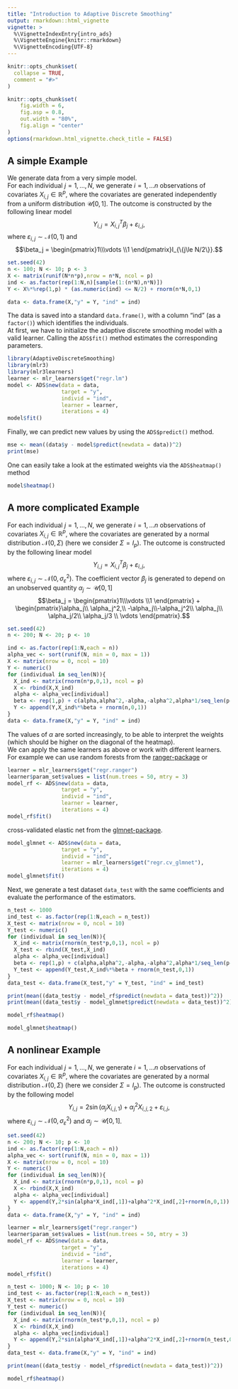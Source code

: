 ```yaml
---
title: "Introduction to Adaptive Discrete Smoothing"
output: rmarkdown::html_vignette
vignette: >
  %\VignetteIndexEntry{intro_ads}
  %\VignetteEngine{knitr::rmarkdown}
  %\VignetteEncoding{UTF-8}
---
```


```r
knitr::opts_chunk$set(
  collapse = TRUE,
  comment = "#>"
)

knitr::opts_chunk$set(
    fig.width = 6,
    fig.asp = 0.8,
    out.width = "80%",
    fig.align = "center"
)
options(rmarkdown.html_vignette.check_title = FALSE)
```

## A simple Example
We generate data from a very simple model.\
For each individual $j = 1,\dots, N$, we generate $i = 1,\dots n$ observations of covariates $X_{i,j} \in \mathbb{R}^p$, where the covariates are generated independently from a uniform distribution $\mathcal{U}[0,1]$.
The outcome is constructed by the following linear model
$$Y_{i,j} = X_{i,j}^T\beta_j +\varepsilon_{i,j},$$
where $\varepsilon_{i,j} \sim \mathcal{N}(0,1)$ and
$$\beta_j = 
\begin{pmatrix}1\\\vdots \\1 \end{pmatrix}I_{\{j\le N/2\}}.$$

```r
set.seed(42)
n <- 100; N <- 10; p <- 3
X <- matrix(runif(N*n*p),nrow = n*N, ncol = p)
ind <- as.factor(rep(1:N,n)[sample(1:(n*N),n*N)])
Y <- X%*%rep(1,p) * (as.numeric(ind) <= N/2) + rnorm(n*N,0,1)

data <- data.frame(X,"y" = Y, "ind" = ind)
```
The data is saved into a standard `data.frame()`, with a column "ind" (as a `factor()`) which identifies the individuals.\
At first, we have to initialize the adaptive discrete smoothing model with a valid learner. Calling the `ADS$fit()` method estimates the corresponding parameters.
```r
library(AdaptiveDiscreteSmoothing)
library(mlr3)
library(mlr3learners)
learner <- mlr_learners$get("regr.lm")
model <- ADS$new(data = data,
                 target = "y",
                 individ = "ind",
                 learner = learner,
                 iterations = 4)
model$fit()
```
Finally, we can predict new values by using the `ADS$predict()` method.
```r
mse <- mean((data$y - model$predict(newdata = data))^2)
print(mse)
```
One can easily take a look at the estimated weights via the `ADS$heatmap()` method
```r
model$heatmap()
```

## A more complicated Example

For each individual $j = 1,\dots, N$, we generate $i = 1,\dots n$ observations of covariates $X_{i,j} \in \mathbb{R}^p$, where the covariates are generated by a normal distribution $\mathcal{N}(0,\Sigma)$ (here we consider $\Sigma = I_p$).
The outcome is constructed by the following linear model
$$Y_{i,j} = X_{i,j}^T\beta_j +\varepsilon_{i,j},$$
where $\varepsilon_{i,j} \sim \mathcal{N}(0,\sigma_\varepsilon^2)$. 
The coefficient vector $\beta_j$ is generated to depend on an unobserved quantity $\alpha_j \sim \mathcal{U}[0,1]$
$$\beta_j = 
\begin{pmatrix}1\\\vdots \\1 \end{pmatrix} + \begin{pmatrix}\alpha_j\\ \alpha_j^2,\\
-\alpha_j\\-\alpha_j^2\\ \alpha_j\\ \alpha_j/2\\ \alpha_j/3 \\ \vdots  \end{pmatrix}.$$

```r
set.seed(42)
n <- 200; N <- 20; p <- 10

ind <- as.factor(rep(1:N,each = n))
alpha_vec <- sort(runif(N, min = 0, max = 1))
X <- matrix(nrow = 0, ncol = 10)
Y <- numeric()
for (individual in seq_len(N)){
  X_ind <- matrix(rnorm(n*p,0,1), ncol = p)
  X <- rbind(X,X_ind)
  alpha <- alpha_vec[individual]
  beta <- rep(1,p) + c(alpha,alpha^2,-alpha,-alpha^2,alpha*1/seq_len(p-4)) 
  Y <- append(Y,X_ind%*%beta + rnorm(n,0,1))
}
data <- data.frame(X,"y" = Y, "ind" = ind)
```
The values of $\alpha$ are sorted increasingly, to be able to interpret the weights (which should be higher on the diagonal of the heatmap).\
We can apply the same learners as above or work with different learners. For example we can use random forests from the [ranger-package](https://cran.r-project.org/web/packages/ranger/index.html) or
```r
learner = mlr_learners$get("regr.ranger")
learner$param_set$values = list(num.trees = 50, mtry = 3)
model_rf <- ADS$new(data = data,
                 target = "y",
                 individ = "ind",
                 learner = learner,
                 iterations = 4)
model_rf$fit()
```
cross-validated elastic net from the [glmnet-package](https://cran.r-project.org/web/packages/glmnet/index.html).
```r
model_glmnet <- ADS$new(data = data,
                 target = "y",
                 individ = "ind",
                 learner = mlr_learners$get("regr.cv_glmnet"),
                 iterations = 4)
model_glmnet$fit()
```

Next, we generate a test dataset `data_test` with the same coefficients
and evaluate the performance of the estimators.

```r
n_test <- 1000
ind_test <- as.factor(rep(1:N,each = n_test))
X_test <- matrix(nrow = 0, ncol = 10)
Y_test <- numeric()
for (individual in seq_len(N)){
  X_ind <- matrix(rnorm(n_test*p,0,1), ncol = p)
  X_test <- rbind(X_test,X_ind)
  alpha <- alpha_vec[individual]
  beta <- rep(1,p) + c(alpha,alpha^2,-alpha,-alpha^2,alpha*1/seq_len(p-4)) 
  Y_test <- append(Y_test,X_ind%*%beta + rnorm(n_test,0,1))
}
data_test <- data.frame(X_test,"y" = Y_test, "ind" = ind_test)
```


```r
print(mean((data_test$y - model_rf$predict(newdata = data_test))^2))
print(mean((data_test$y - model_glmnet$predict(newdata = data_test))^2))
```

```r
model_rf$heatmap()
```
```r
model_glmnet$heatmap()
```

## A nonlinear Example

For each individual $j = 1,\dots, N$, we generate $i = 1,\dots n$ observations of covariates $X_{i,j} \in \mathbb{R}^p$, where the covariates are generated by a normal distribution $\mathcal{N}(0,\Sigma)$ (here we consider $\Sigma = I_p$).
The outcome is constructed by the following model
$$Y_{i,j} = 2\sin(\alpha_jX_{i,j,1}) + \alpha_j^2 X_{i,j,2} + \varepsilon_{i,j},$$
where $\varepsilon_{i,j} \sim \mathcal{N}(0,\sigma_\varepsilon^2)$ and $\alpha_j \sim \mathcal{U}[0,1]$.

```r
set.seed(42)
n <- 200; N <- 10; p <- 10
ind <- as.factor(rep(1:N,each = n))
alpha_vec <- sort(runif(N, min = 0, max = 1))
X <- matrix(nrow = 0, ncol = 10)
Y <- numeric()
for (individual in seq_len(N)){
  X_ind <- matrix(rnorm(n*p,0,1), ncol = p)
  X <- rbind(X,X_ind)
  alpha <- alpha_vec[individual]
  Y <- append(Y,2*sin(alpha*X_ind[,1])+alpha^2*X_ind[,2]+rnorm(n,0,1))
}
data <- data.frame(X,"y" = Y, "ind" = ind)
```

```r
learner = mlr_learners$get("regr.ranger")
learner$param_set$values = list(num.trees = 50, mtry = 3)
model_rf <- ADS$new(data = data,
                 target = "y",
                 individ = "ind",
                 learner = learner,
                 iterations = 4)
model_rf$fit()
```

```r
n_test <- 1000; N <- 10; p <- 10
ind_test <- as.factor(rep(1:N,each = n_test))
X_test <- matrix(nrow = 0, ncol = 10)
Y_test <- numeric()
for (individual in seq_len(N)){
  X_ind <- matrix(rnorm(n_test*p,0,1), ncol = p)
  X <- rbind(X,X_ind)
  alpha <- alpha_vec[individual]
  Y <- append(Y,2*sin(alpha*X_ind[,1])+alpha^2*X_ind[,2]+rnorm(n_test,0,1))
}
data_test <- data.frame(X,"y" = Y, "ind" = ind)
```

```r
print(mean((data_test$y - model_rf$predict(newdata = data_test))^2))
```

```r
model_rf$heatmap()
```
